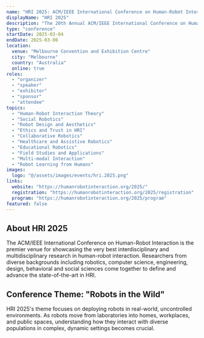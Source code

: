 ```yaml
---
name: "HRI 2025: ACM/IEEE International Conference on Human-Robot Interaction"
displayName: "HRI 2025"
description: "The 20th Annual ACM/IEEE International Conference on Human-Robot Interaction is the premier venue for presenting and discussing cutting-edge research in human-robot interaction. HRI 2025 brings together researchers, practitioners, and industry leaders to share the latest advances in HRI theory, methods, technologies, and applications."
type: "conference"
startDate: 2025-03-04
endDate: 2025-03-06
location:
  venue: "Melbourne Convention and Exhibition Centre"
  city: "Melbourne"
  country: "Australia"
  online: true
roles:
  - "organizer"
  - "speaker"
  - "exhibitor"
  - "sponsor"
  - "attendee"
topics:
  - "Human-Robot Interaction Theory"
  - "Social Robotics"
  - "Robot Design and Aesthetics"
  - "Ethics and Trust in HRI"
  - "Collaborative Robotics"
  - "Healthcare and Assistive Robotics"
  - "Educational Robotics"
  - "Field Studies and Applications"
  - "Multi-modal Interaction"
  - "Robot Learning from Humans"
images:
  logo: "@/assets/images/events/hri.2025.png"
links:
  website: "https://humanrobotinteraction.org/2025/"
  registration: "https://humanrobotinteraction.org/2025/registration"
  program: "https://humanrobotinteraction.org/2025/program"
featured: false
---
```


## About HRI 2025

The ACM/IEEE International Conference on Human-Robot Interaction is the premier venue for showcasing the very best interdisciplinary and multidisciplinary research in human-robot interaction. Researchers from diverse backgrounds including robotics, computer science, engineering, design, behavioral and social sciences come together to define and advance the state-of-the-art in HRI.

## Conference Theme: "Robots in the Wild"

HRI 2025's theme focuses on deploying robots in real-world, uncontrolled environments. As robots move from laboratories into homes, workplaces, and public spaces, understanding how they interact with diverse populations in complex, dynamic settings becomes crucial.
